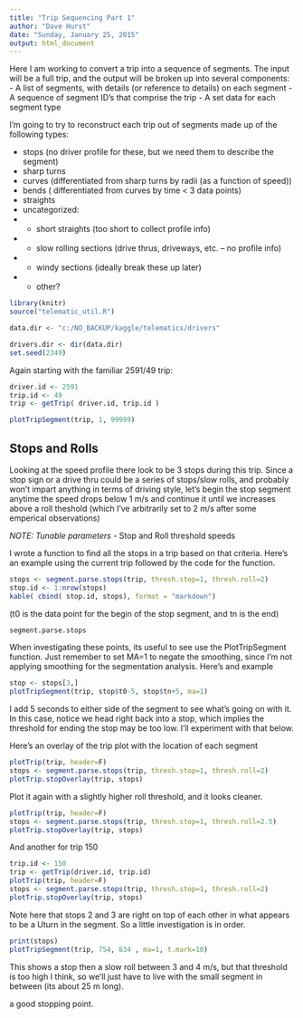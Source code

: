 ```yaml
---
title: "Trip Sequencing Part 1"
author: "Dave Hurst"
date: "Sunday, January 25, 2015"
output: html_document
---
```


Here I am working to convert a trip into a sequence of segments.  The input will be a full trip, and the output will be broken up into several components:
- A list of segments, with details (or reference to details) on each segment
- A sequence of segment ID's that comprise the trip
- A set data for each segment type

I'm going to try to reconstruct each trip out of segments made up of the following types:  

* stops (no driver profile for these, but we need them to describe the segment)  
* sharp turns  
* curves (differentiated from sharp turns by radii (as a function of speed))  
* bends ( differentiated from curves by time < 3 data points)  
* straights  
* uncategorized:  
* - short straights (too short to collect profile info)  
* - slow rolling sections (drive thrus, driveways, etc. -- no profile info)  
* - windy sections (ideally break these up later)  
* - other?  

```r
library(knitr)
source("telematic_util.R")

data.dir <- "c:/NO_BACKUP/kaggle/telematics/drivers"

drivers.dir <- dir(data.dir)
set.seed(2349)
```
Again starting with the familiar 2591/49 trip:
```r
driver.id <- 2591
trip.id <- 49
trip <- getTrip( driver.id, trip.id )

plotTripSegment(trip, 1, 99999)
```  

## Stops and Rolls

Looking at the speed profile there look to be 3 stops during this trip.   Since a stop sign or a drive thru could be a series of stops/slow rolls, and probably won't impart anything in terms of driving style, let's begin the stop segment anytime the speed drops below 1 m/s and continue it until we increases above a roll theshold (which I've arbitrarily set to 2 m/s after some emperical observations)

*NOTE: Tunable parameters -* Stop and Roll threshold speeds 

I wrote a function to find all the stops in a trip based on that criteria.  Here's an example using the current trip followed by the code for the function.

```r
stops <- segment.parse.stops(trip, thresh.stop=1, thresh.roll=2)
stop.id <- 1:nrow(stops)
kable( cbind( stop.id, stops), format = "markdown")
```

(t0 is the data point for the begin of the stop segment, and tn is the end)
```r
segment.parse.stops
```

When investigating these points, its useful to see use the PlotTripSegment function.  Just remember to set MA=1 to negate the smoothing, since I'm not applying smoothing for the segmentation analysis.  Here's and example
```r
stop <- stops[3,]
plotTripSegment(trip, stop$t0-5, stop$tn+5, ma=1)
```

I add 5 seconds to either side of the segment to see what's going on with it.  In this case, notice we head right back into a stop, which implies the threshold for ending the stop may be too low.  I'll experiment with that below.


Here's an overlay of the trip plot with the location of each segment
```r

plotTrip(trip, header=F)
stops <- segment.parse.stops(trip, thresh.stop=1, thresh.roll=2)
plotTrip.stopOverlay(trip, stops)

```

Plot it again with a slightly higher roll threshold, and it looks  cleaner.
```r
plotTrip(trip, header=F)
stops <- segment.parse.stops(trip, thresh.stop=1, thresh.roll=2.5)
plotTrip.stopOverlay(trip, stops)

```

And another for trip 150

```r
trip.id <- 150
trip <- getTrip(driver.id, trip.id)
plotTrip(trip, header=F)
stops <- segment.parse.stops(trip, thresh.stop=1, thresh.roll=2)
plotTrip.stopOverlay(trip, stops)

```
Note here that stops 2 and 3 are right on top of each other in what appears to be a Uturn in the segment. So a little investigation is in order.

```r
print(stops)
plotTripSegment(trip, 754, 834 , ma=1, t.mark=10)
```

This shows a stop then a slow roll between 3 and 4 m/s, but that threshold is too high I think, so we'll just have to live with the small segment in between (its about 25 m long).


a good stopping point.




